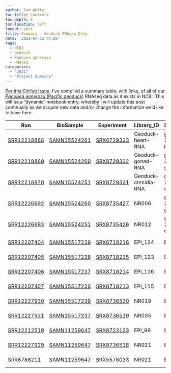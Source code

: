 ```yaml
---
author: Sam White
toc-title: Contents
toc-depth: 5
toc-location: left
layout: post
title: Summary - Geoduck RNAseq Data
date: '2021-07-12 07:29'
tags: 
  - NCBI
  - geoduck
  - Panopea generosa
  - RNAseq
categories: 
  - "2021"
  - "Project Summary"
---
```

[Per this GitHub Issue](https://github.com/RobertsLab/resources/issues/1247), I've compiled a summary table, with links, of all of our [_Panopea generosa_ (Pacific geoduck)](http://en.wikipedia.org/wiki/Geoduck) RNAseq data as it exists in NCBI. This will be a "dynamic" notebook entry, whereby I will update this post continually as we acquire new data and/or change the information we'd like to have here.


| Run                                                                       | BioSample                                                           | Experiment                                                | Library_ID           | Sample_Name               | Tissue/Treatment                     | Sequencer    |
|---------------------------------------------------------------------------|---------------------------------------------------------------------|-----------------------------------------------------------|----------------------|---------------------------|--------------------------------------|--------------|
| [SRR12218868](https://trace.ncbi.nlm.nih.gov/Traces/sra/?run=SRR12218868) | [SAMN15524261](https://www.ncbi.nlm.nih.gov/biosample/SAMN15524261) | [SRX8729323](https://www.ncbi.nlm.nih.gov/sra/SRX8729323) | Geoduck-heart-RNA    | geoduck-20150811-heart    | heart                                | HiSeq 4000   |
| [SRR12218869](https://trace.ncbi.nlm.nih.gov/Traces/sra/?run=SRR12218869) | [SAMN15524260](https://www.ncbi.nlm.nih.gov/biosample/SAMN15524260) | [SRX8729322](https://www.ncbi.nlm.nih.gov/sra/SRX8729322) | Geoduck-gonad-RNA    | geoduck-20150811-gonad    | gonad                                | HiSeq 4000   |
| [SRR12218870](https://trace.ncbi.nlm.nih.gov/Traces/sra/?run=SRR12218870) | [SAMN15524251](https://www.ncbi.nlm.nih.gov/biosample/SAMN15524251) | [SRX8729321](https://www.ncbi.nlm.nih.gov/sra/SRX8729321) | Geoduck-ctenidia-RNA | geoduck-20150811-ctenidia | ctenidia                             | HiSeq 4000   |
| [SRR12226692](https://trace.ncbi.nlm.nih.gov/Traces/sra/?run=SRR12226692) | [SAMN15524260](https://www.ncbi.nlm.nih.gov/biosample/SAMN15524260) | [SRX8735427](https://www.ncbi.nlm.nih.gov/sra/SRX8735427) | NR006                | geoduck-20150811-gonad    | gonad                                | NovaSeq 6000 |
| [SRR12226693](https://trace.ncbi.nlm.nih.gov/Traces/sra/?run=SRR12226693) | [SAMN15524251](https://www.ncbi.nlm.nih.gov/biosample/SAMN15524251) | [SRX8735426](https://www.ncbi.nlm.nih.gov/sra/SRX8735426) | NR012                | geoduck-20150811-ctenidia | ctenidia                             | NovaSeq 6000 |
| [SRR12207404](https://trace.ncbi.nlm.nih.gov/Traces/sra/?run=SRR12207404) | [SAMN15517239](https://www.ncbi.nlm.nih.gov/biosample/SAMN15517239) | [SRX8718216](https://www.ncbi.nlm.nih.gov/sra/SRX8718216) | EPI_124              | EPI_124                   | juvenile(ambient)                    | HiSeq 4000   |
| [SRR12207405](https://trace.ncbi.nlm.nih.gov/Traces/sra/?run=SRR12207405) | [SAMN15517238](https://www.ncbi.nlm.nih.gov/biosample/SAMN15517238) | [SRX8718215](https://www.ncbi.nlm.nih.gov/sra/SRX8718215) | EPI_123              | EPI_123                   | juvenile(ambient)                    | HiSeq 4000   |
| [SRR12207406](https://trace.ncbi.nlm.nih.gov/Traces/sra/?run=SRR12207406) | [SAMN15517237](https://www.ncbi.nlm.nih.gov/biosample/SAMN15517237) | [SRX8718214](https://www.ncbi.nlm.nih.gov/sra/SRX8718214) | EPI_116              | EPI_116                   | juvenile(super-low)                  | HiSeq 4000   |
| [SRR12207407](https://trace.ncbi.nlm.nih.gov/Traces/sra/?run=SRR12207407) | [SAMN15517236](https://www.ncbi.nlm.nih.gov/biosample/SAMN15517236) | [SRX8718213](https://www.ncbi.nlm.nih.gov/sra/SRX8718213) | EPI_115              | EPI_115                   | juvenile(super-low)                  | HiSeq 4000   |
| [SRR12227930](https://trace.ncbi.nlm.nih.gov/Traces/sra/?run=SRR12227930) | [SAMN15517239](https://www.ncbi.nlm.nih.gov/biosample/SAMN15517239) | [SRX8736520](https://www.ncbi.nlm.nih.gov/sra/SRX8736520) | NR019                | EPI_124                   | juvenile(ambient)                    | NovaSeq 6000 |
| [SRR12227931](https://trace.ncbi.nlm.nih.gov/Traces/sra/?run=SRR12227931) | [SAMN15517237](https://www.ncbi.nlm.nih.gov/biosample/SAMN15517237) | [SRX8736519](https://www.ncbi.nlm.nih.gov/sra/SRX8736519) | NR005                | EPI_116                   | juvenile(super-low)                  | NovaSeq 6000 |
| [SRR12212519](https://trace.ncbi.nlm.nih.gov/Traces/sra/?run=SRR12212519) | [SAMN11259647](https://www.ncbi.nlm.nih.gov/biosample/SAMN11259647) | [SRX8723123](https://www.ncbi.nlm.nih.gov/sra/SRX8723123) | EPI_99               | EPI_99                    | 10k day 5, post-fertilization larvae | HiSeq 4000   |
| [SRR12227929](https://trace.ncbi.nlm.nih.gov/Traces/sra/?run=SRR12227929) | [SAMN11259647](https://www.ncbi.nlm.nih.gov/biosample/SAMN11259647) | [SRX8736518](https://www.ncbi.nlm.nih.gov/sra/SRX8736518) | NR021                | EPI_99                    | 10k day 5, post-fertilization larvae | NovaSeq 6000 |
| [SRR8788211](https://trace.ncbi.nlm.nih.gov/Traces/sra/?run=SRR8788211)   | [SAMN11259647](https://www.ncbi.nlm.nih.gov/biosample/SAMN11259647) | [SRX5578033](https://www.ncbi.nlm.nih.gov/sra/SRX5578033) | NR021                | EPI_99                    | 10k day 5, post-fertilization larvae | NovaSeq 6000 |

